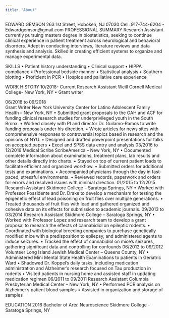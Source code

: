 ```yaml
---
title: "About"
---
```


EDWARD GEMSON
263 1st Street, Hoboken, NJ 07030
Cell: 917-744-6204 - Edwardgemson@gmail.com
PROFESSIONAL SUMMARY
Research Assistant currently pursuing masters degree in biostatistics, seeking to continue clinical experience in patient treatment across neurological and behavioral disorders. Adept in conducting interviews, literature reviews and data synthesis and analysis. Skilled in creating efficient systems to organize and manage experimental data.

SKILLS
•	Patient history understanding
•	Clinical support
•	HIPPA compliance
•	Professional bedside manner	•	Statistical analysis
•	Southern blotting
•	Proficient in PCR
•	Hospice and palliative care experience

WORK HISTORY
10/2018- Current
Research Assistant	Weill Cornell Medical College- New York, NY
•	Grant writer 



06/2018 to 09/2018	
Grant Writer         New York University Center for Latino Adolescent Family Health – New York, NY
•	Submitted grant proposals to the OAH and ACF for funding clinical research studies for underprivileged youth in the South Bronx. 
•	Worked closely with PI and director Dr. Guilamo-Ramos to write funding proposals under his direction.
•	Wrote articles for news sites with comprehensive responses to controversial topics based in research and the opinions of NYU. 
•	Designed and drafted powerpoint presentations for talks on accepted papers
•	Excel and SPSS data entry and analysis
03/2016 to 12/2016	Medical Scribe 
ScribeAmerica – New York, NY
• Documented complete information about examinations, treatment plans, lab results and other details directly into charts.
• Stayed on top of current patient loads to facilitate efficient and organized workflow.
• Submitted orders for additional tests and examinations.
• Accompanied physicians through the day in fast-paced, stressful environments.
• Reviewed records, paperwork and orders for errors and resolved issues with minimal direction.
01/2015 to 12/2015	Research Assistant 
Skidmore College – Saratoga Springs, NY
• Worked with Professor Possidente and Dr. Drake to develop a mechanism for testing the epigenetic effect of lead poisoning on fruit flies over multiple generations.
• Treated thousands of fruit flies with lead and gathered organized and cohesive data on its effects for submission to academic journals.
09/2013 to 03/2014	Research Assistant 
Skidmore College – Saratoga Springs, NY
• Worked with Professor Lopez and research team to develop a grant proposal to research the effects of cannabidiol on epileptic rodents. 
• Coordinated with biological breeding companies to purchase genetically modified mice with a predisposition to epilepsy, and administered agents to induce seizures. 
• Tracked the effect of cannabidiol on mice's seizures, gathering significant data and controlling for confounds
06/2012 to 09/2012	Volunteer 
Long Island Jewish Medical Center – Queens County, NY
•	Administered Mini Mental State Health Examinations to patients in Geriatric Ward
•	Shadowed Dr. Koppel's daily tasks, including medication administration and Alzheimer's research focused on Tau production in rodents
•	Visited patients in nursing home and assisted staff in updating medication regimen
06/2011 to 09/2011	Research Assistant 
Columbia Presbyterian Medical Center – New York, NY
•	Performed PCR analysis on Alzheimer's patient blood samples 
•	Assisted in organization and storage of samples

EDUCATION
2016	Bachelor of Arts: Neuroscience 
Skidmore College - Saratoga Springs, NY
